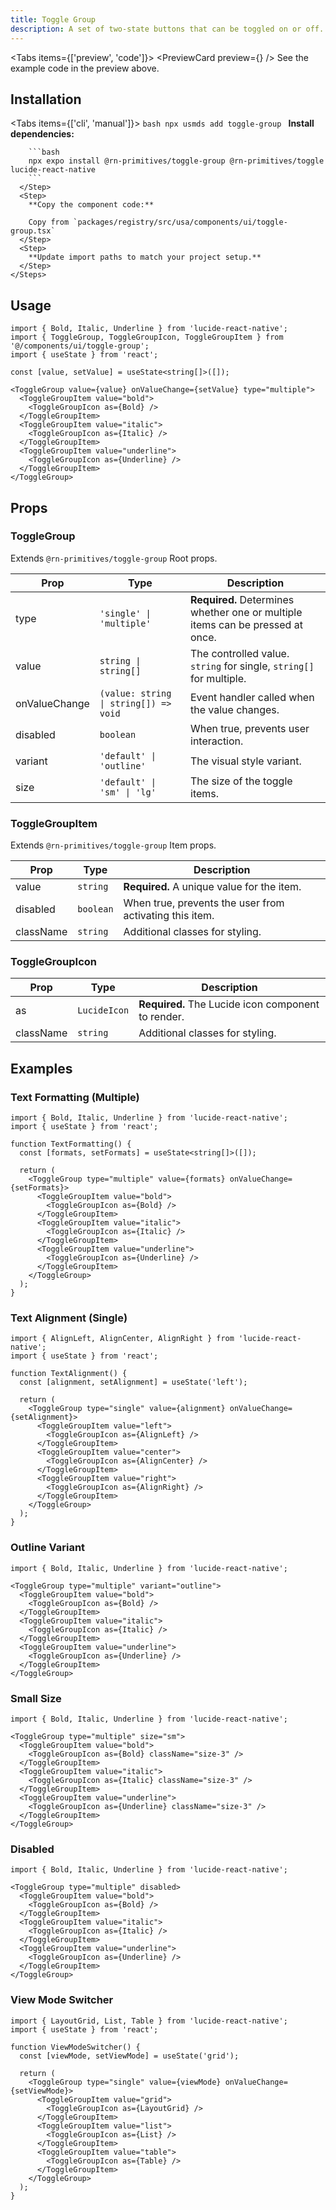 ```yaml
---
title: Toggle Group
description: A set of two-state buttons that can be toggled on or off.
---
```



<Tabs items={['preview', 'code']}>
  <Tab value="preview">
    <PreviewCard preview={<ToggleGroupPreview />} />
  </Tab>
  <Tab value="code">
    See the example code in the preview above.
  </Tab>
</Tabs>

## Installation

<Tabs items={['cli', 'manual']}>
  <Tab value="cli">
    <Steps>
      <Step>
        ```bash
        npx usmds add toggle-group
        ```
      </Step>
    </Steps>
  </Tab>
  <Tab value="manual">
    <Steps>
      <Step>
        **Install dependencies:**

        ```bash
        npx expo install @rn-primitives/toggle-group @rn-primitives/toggle lucide-react-native
        ```
      </Step>
      <Step>
        **Copy the component code:**

        Copy from `packages/registry/src/usa/components/ui/toggle-group.tsx`
      </Step>
      <Step>
        **Update import paths to match your project setup.**
      </Step>
    </Steps>
  </Tab>
</Tabs>

## Usage

```tsx
import { Bold, Italic, Underline } from 'lucide-react-native';
import { ToggleGroup, ToggleGroupIcon, ToggleGroupItem } from '@/components/ui/toggle-group';
import { useState } from 'react';

const [value, setValue] = useState<string[]>([]);

<ToggleGroup value={value} onValueChange={setValue} type="multiple">
  <ToggleGroupItem value="bold">
    <ToggleGroupIcon as={Bold} />
  </ToggleGroupItem>
  <ToggleGroupItem value="italic">
    <ToggleGroupIcon as={Italic} />
  </ToggleGroupItem>
  <ToggleGroupItem value="underline">
    <ToggleGroupIcon as={Underline} />
  </ToggleGroupItem>
</ToggleGroup>
```

## Props

### ToggleGroup

Extends `@rn-primitives/toggle-group` Root props.

| Prop | Type | Description |
|------|------|-------------|
| type | `'single' \| 'multiple'` | **Required.** Determines whether one or multiple items can be pressed at once. |
| value | `string \| string[]` | The controlled value. `string` for single, `string[]` for multiple. |
| onValueChange | `(value: string \| string[]) => void` | Event handler called when the value changes. |
| disabled | `boolean` | When true, prevents user interaction. |
| variant | `'default' \| 'outline'` | The visual style variant. |
| size | `'default' \| 'sm' \| 'lg'` | The size of the toggle items. |

### ToggleGroupItem

Extends `@rn-primitives/toggle-group` Item props.

| Prop | Type | Description |
|------|------|-------------|
| value | `string` | **Required.** A unique value for the item. |
| disabled | `boolean` | When true, prevents the user from activating this item. |
| className | `string` | Additional classes for styling. |

### ToggleGroupIcon

| Prop | Type | Description |
|------|------|-------------|
| as | `LucideIcon` | **Required.** The Lucide icon component to render. |
| className | `string` | Additional classes for styling. |

## Examples

### Text Formatting (Multiple)

```tsx
import { Bold, Italic, Underline } from 'lucide-react-native';
import { useState } from 'react';

function TextFormatting() {
  const [formats, setFormats] = useState<string[]>([]);

  return (
    <ToggleGroup type="multiple" value={formats} onValueChange={setFormats}>
      <ToggleGroupItem value="bold">
        <ToggleGroupIcon as={Bold} />
      </ToggleGroupItem>
      <ToggleGroupItem value="italic">
        <ToggleGroupIcon as={Italic} />
      </ToggleGroupItem>
      <ToggleGroupItem value="underline">
        <ToggleGroupIcon as={Underline} />
      </ToggleGroupItem>
    </ToggleGroup>
  );
}
```

### Text Alignment (Single)

```tsx
import { AlignLeft, AlignCenter, AlignRight } from 'lucide-react-native';
import { useState } from 'react';

function TextAlignment() {
  const [alignment, setAlignment] = useState('left');

  return (
    <ToggleGroup type="single" value={alignment} onValueChange={setAlignment}>
      <ToggleGroupItem value="left">
        <ToggleGroupIcon as={AlignLeft} />
      </ToggleGroupItem>
      <ToggleGroupItem value="center">
        <ToggleGroupIcon as={AlignCenter} />
      </ToggleGroupItem>
      <ToggleGroupItem value="right">
        <ToggleGroupIcon as={AlignRight} />
      </ToggleGroupItem>
    </ToggleGroup>
  );
}
```

### Outline Variant

```tsx
import { Bold, Italic, Underline } from 'lucide-react-native';

<ToggleGroup type="multiple" variant="outline">
  <ToggleGroupItem value="bold">
    <ToggleGroupIcon as={Bold} />
  </ToggleGroupItem>
  <ToggleGroupItem value="italic">
    <ToggleGroupIcon as={Italic} />
  </ToggleGroupItem>
  <ToggleGroupItem value="underline">
    <ToggleGroupIcon as={Underline} />
  </ToggleGroupItem>
</ToggleGroup>
```

### Small Size

```tsx
import { Bold, Italic, Underline } from 'lucide-react-native';

<ToggleGroup type="multiple" size="sm">
  <ToggleGroupItem value="bold">
    <ToggleGroupIcon as={Bold} className="size-3" />
  </ToggleGroupItem>
  <ToggleGroupItem value="italic">
    <ToggleGroupIcon as={Italic} className="size-3" />
  </ToggleGroupItem>
  <ToggleGroupItem value="underline">
    <ToggleGroupIcon as={Underline} className="size-3" />
  </ToggleGroupItem>
</ToggleGroup>
```

### Disabled

```tsx
import { Bold, Italic, Underline } from 'lucide-react-native';

<ToggleGroup type="multiple" disabled>
  <ToggleGroupItem value="bold">
    <ToggleGroupIcon as={Bold} />
  </ToggleGroupItem>
  <ToggleGroupItem value="italic">
    <ToggleGroupIcon as={Italic} />
  </ToggleGroupItem>
  <ToggleGroupItem value="underline">
    <ToggleGroupIcon as={Underline} />
  </ToggleGroupItem>
</ToggleGroup>
```

### View Mode Switcher

```tsx
import { LayoutGrid, List, Table } from 'lucide-react-native';
import { useState } from 'react';

function ViewModeSwitcher() {
  const [viewMode, setViewMode] = useState('grid');

  return (
    <ToggleGroup type="single" value={viewMode} onValueChange={setViewMode}>
      <ToggleGroupItem value="grid">
        <ToggleGroupIcon as={LayoutGrid} />
      </ToggleGroupItem>
      <ToggleGroupItem value="list">
        <ToggleGroupIcon as={List} />
      </ToggleGroupItem>
      <ToggleGroupItem value="table">
        <ToggleGroupIcon as={Table} />
      </ToggleGroupItem>
    </ToggleGroup>
  );
}
```
